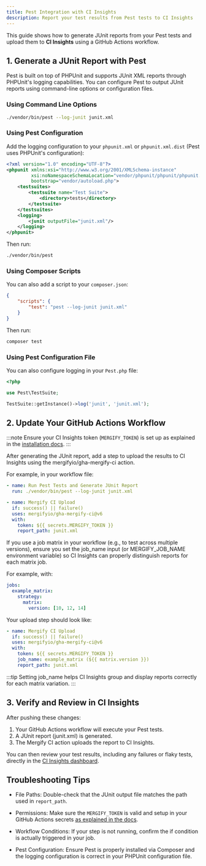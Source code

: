 ```yaml
---
title: Pest Integration with CI Insights
description: Report your test results from Pest tests to CI Insights
---
```



<IntegrationLogo src={pestLogo} alt="Pest logo"/>

This guide shows how to generate JUnit reports from your Pest tests and upload
them to **CI Insights** using a GitHub Actions workflow.

## 1. Generate a JUnit Report with Pest

Pest is built on top of PHPUnit and supports JUnit XML reports through PHPUnit's
logging capabilities. You can configure Pest to output JUnit reports using
command-line options or configuration files.

### Using Command Line Options

```bash
./vendor/bin/pest --log-junit junit.xml
```

### Using Pest Configuration

Add the logging configuration to your `phpunit.xml` or `phpunit.xml.dist` (Pest uses PHPUnit's configuration):

```xml
<?xml version="1.0" encoding="UTF-8"?>
<phpunit xmlns:xsi="http://www.w3.org/2001/XMLSchema-instance"
         xsi:noNamespaceSchemaLocation="vendor/phpunit/phpunit/phpunit.xsd"
         bootstrap="vendor/autoload.php">
    <testsuites>
        <testsuite name="Test Suite">
            <directory>tests</directory>
        </testsuite>
    </testsuites>
    <logging>
        <junit outputFile="junit.xml"/>
    </logging>
</phpunit>
```

Then run:

```bash
./vendor/bin/pest
```

### Using Composer Scripts

You can also add a script to your `composer.json`:

```json
{
    "scripts": {
        "test": "pest --log-junit junit.xml"
    }
}
```

Then run:

```bash
composer test
```

### Using Pest Configuration File

You can also configure logging in your `Pest.php` file:

```php
<?php

use Pest\TestSuite;

TestSuite::getInstance()->log('junit', 'junit.xml');
```

## 2. Update Your GitHub Actions Workflow

:::note
Ensure your CI Insights token (`MERGIFY_TOKEN`) is set up as explained in the [installation
docs](/ci-insights#enabling-ci-insights-for-github).
:::

After generating the JUnit report, add a step to upload the results to CI
Insights using the mergifyio/gha-mergify-ci action.

For example, in your workflow file:

```yaml
- name: Run Pest Tests and Generate JUnit Report
  run: ./vendor/bin/pest --log-junit junit.xml

- name: Mergify CI Upload
  if: success() || failure()
  uses: mergifyio/gha-mergify-ci@v6
  with:
    token: ${{ secrets.MERGIFY_TOKEN }}
    report_path: junit.xml
```

If you use a job matrix in your workflow (e.g., to test across multiple
versions), ensure you set the job\_name input (or MERGIFY\_JOB\_NAME
environment variable) so CI Insights can properly distinguish reports for each
matrix job.

For example, with:

```yaml
jobs:
  example_matrix:
    strategy:
      matrix:
        version: [10, 12, 14]
```

Your upload step should look like:

```yaml
- name: Mergify CI Upload
  if: success() || failure()
  uses: mergifyio/gha-mergify-ci@v6
  with:
    token: ${{ secrets.MERGIFY_TOKEN }}
    job_name: example_matrix (${{ matrix.version }})
    report_path: junit.xml
```

:::tip
Setting job\_name helps CI Insights group and display reports correctly for each matrix variation.
:::

## 3. Verify and Review in CI Insights

After pushing these changes:

1. Your GitHub Actions workflow will execute your Pest tests.
2. A JUnit report (junit.xml) is generated.
3. The Mergify CI action uploads the report to CI Insights.

You can then review your test results, including any failures or flaky tests,
directly in the [CI Insights
dashboard](https://dashboard.mergify.com/ci-insights/jobs).

## Troubleshooting Tips

- File Paths: Double-check that the JUnit output file matches the path used in
  `report_path`.

- Permissions: Make sure the `MERGIFY_TOKEN` is valid and setup in your GitHub
  Actions secrets [as explained in the
  docs](\(/ci-insights#enabling-ci-insights-for-github\)).

- Workflow Conditions: If your step is not running, confirm the if condition is
  actually triggered in your job.

- Pest Configuration: Ensure Pest is properly installed via Composer and the
  logging configuration is correct in your PHPUnit configuration file.
